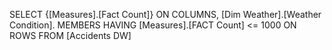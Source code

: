 SELECT {[Measures].[Fact Count]} ON COLUMNS,
    [Dim Weather].[Weather Condition]. MEMBERS HAVING [Measures].[FACT Count] <= 1000 ON ROWS
FROM [Accidents DW]